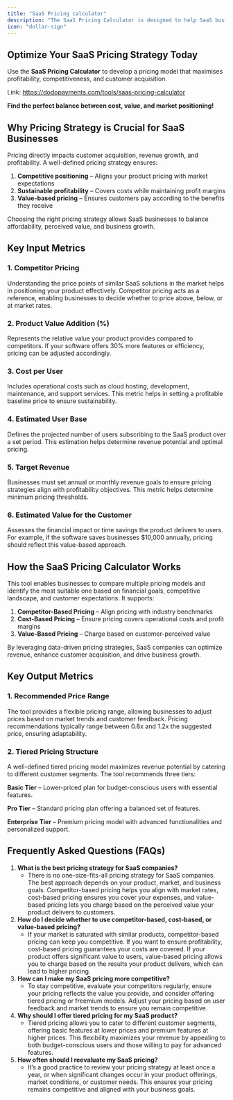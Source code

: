 ```yaml
---
title: "SaaS Pricing calculator"
description: "The SaaS Pricing Calculator is designed to help SaaS businesses determine the ideal pricing strategy for their software products. Setting the right price is critical for remaining competitive, covering operational costs, and maximizing profitability. This tool enables businesses to explore different pricing models, including competitor-based, cost-based, and value-based pricing, to develop a pricing structure that aligns with market trends and customer expectations."
icon: "dollar-sign"
---
```


## **Optimize Your SaaS Pricing Strategy Today**

Use the **SaaS Pricing Calculator** to develop a pricing model that maximises profitability, competitiveness, and customer acquisition.

Link: https://dodopayments.com/tools/saas-pricing-calculator

**Find the perfect balance between cost, value, and market positioning!**

## **Why Pricing Strategy is Crucial for SaaS Businesses**

Pricing directly impacts customer acquisition, revenue growth, and profitability. A well-defined pricing strategy ensures:

1. **Competitive positioning** – Aligns your product pricing with market expectations
2. **Sustainable profitability** – Covers costs while maintaining profit margins
3. **Value-based pricing** – Ensures customers pay according to the benefits they receive

Choosing the right pricing strategy allows SaaS businesses to balance affordability, perceived value, and business growth.

## **Key Input Metrics**

### **1. Competitor Pricing**

Understanding the price points of similar SaaS solutions in the market helps in positioning your product effectively. Competitor pricing acts as a reference, enabling businesses to decide whether to price above, below, or at market rates.

### **2. Product Value Addition (%)**

Represents the relative value your product provides compared to competitors. If your software offers 30% more features or efficiency, pricing can be adjusted accordingly.

### **3. Cost per User**

Includes operational costs such as cloud hosting, development, maintenance, and support services. This metric helps in setting a profitable baseline price to ensure sustainability.

### **4. Estimated User Base**

Defines the projected number of users subscribing to the SaaS product over a set period. This estimation helps determine revenue potential and optimal pricing.

### **5. Target Revenue**

Businesses must set annual or monthly revenue goals to ensure pricing strategies align with profitability objectives. This metric helps determine minimum pricing thresholds.

### **6. Estimated Value for the Customer**

Assesses the financial impact or time savings the product delivers to users. For example, if the software saves businesses $10,000 annually, pricing should reflect this value-based approach.

## **How the SaaS Pricing Calculator Works**

This tool enables businesses to compare multiple pricing models and identify the most suitable one based on financial goals, competitive landscape, and customer expectations. It supports:

1. **Competitor-Based Pricing** – Align pricing with industry benchmarks
2. **Cost-Based Pricing** – Ensure pricing covers operational costs and profit margins
3.  **Value-Based Pricing** – Charge based on customer-perceived value

By leveraging data-driven pricing strategies, SaaS companies can optimize revenue, enhance customer acquisition, and drive business growth.

## **Key Output Metrics**

### **1. Recommended Price Range**

The tool provides a flexible pricing range, allowing businesses to adjust prices based on market trends and customer feedback. Pricing recommendations typically range between 0.8x and 1.2x the suggested price, ensuring adaptability.

### **2. Tiered Pricing Structure**

A well-defined tiered pricing model maximizes revenue potential by catering to different customer segments. The tool recommends three tiers:

**Basic Tier** – Lower-priced plan for budget-conscious users with essential features.

**Pro Tier** – Standard pricing plan offering a balanced set of features.

**Enterprise Tier** – Premium pricing model with advanced functionalities and personalized support.

## **Frequently Asked Questions (FAQs)**

1. **What is the best pricing strategy for SaaS companies?**
    - There is no one-size-fits-all pricing strategy for SaaS companies. The best approach depends on your product, market, and business goals. Competitor-based pricing helps you align with market rates, cost-based pricing ensures you cover your expenses, and value-based pricing lets you charge based on the perceived value your product delivers to customers.
2. **How do I decide whether to use competitor-based, cost-based, or value-based pricing?**
    - If your market is saturated with similar products, competitor-based pricing can keep you competitive. If you want to ensure profitability, cost-based pricing guarantees your costs are covered. If your product offers significant value to users, value-based pricing allows you to charge based on the results your product delivers, which can lead to higher pricing.
3. **How can I make my SaaS pricing more competitive?**
    - To stay competitive, evaluate your competitors regularly, ensure your pricing reflects the value you provide, and consider offering tiered pricing or freemium models. Adjust your pricing based on user feedback and market trends to ensure you remain competitive.
4. **Why should I offer tiered pricing for my SaaS product?**
    - Tiered pricing allows you to cater to different customer segments, offering basic features at lower prices and premium features at higher prices. This flexibility maximizes your revenue by appealing to both budget-conscious users and those willing to pay for advanced features.
5. **How often should I reevaluate my SaaS pricing?**
    - It’s a good practice to review your pricing strategy at least once a year, or when significant changes occur in your product offerings, market conditions, or customer needs. This ensures your pricing remains competitive and aligned with your business goals.